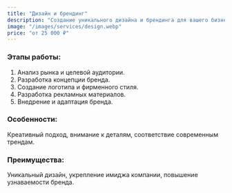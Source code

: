 ```yaml
---
title: "Дизайн и брендинг"
description: "Создание уникального дизайна и брендинга для вашего бизнеса. Разработка логотипов, фирменного стиля и визуальной идентификации. Цены от 25 000 ₽."
image: "/images/services/design.webp"
price: "от 25 000 ₽"
---
```


### Этапы работы:

1. Анализ рынка и целевой аудитории.
2. Разработка концепции бренда.
3. Создание логотипа и фирменного стиля.
4. Разработка рекламных материалов.
5. Внедрение и адаптация бренда.

### Особенности:

Креативный подход, внимание к деталям, соответствие современным трендам.

### Преимущества:

Уникальный дизайн, укрепление имиджа компании, повышение узнаваемости бренда.
